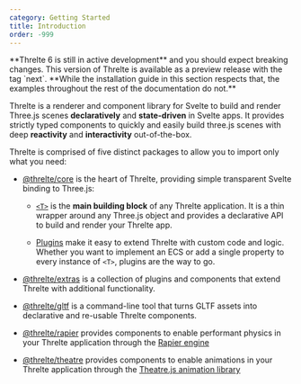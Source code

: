 ```yaml
---
category: Getting Started
title: Introduction
order: -999
---
```


<Tip type="experimental">
  **Threlte 6 is still in active development** and you should expect breaking changes. This version
  of Threlte is available as a preview release with the tag `next`. **While the installation guide
  in this section respects that, the examples throughout the rest of the documentation do not.**
</Tip>

Threlte is a renderer and component library for Svelte to build and render Three.js scenes **declaratively** and **state-driven** in Svelte apps. It provides strictly typed components to quickly and easily build three.js scenes with deep **reactivity** and **interactivity** out-of-the-box.

Threlte is comprised of five distinct packages to allow you to import only what you need:

- [@threlte/core](/docs/reference/core/getting-started) is the heart of Threlte, providing simple transparent Svelte binding to Three.js:

  - [`<T>`](/docs/reference/core/t) is the **main building block** of any Threlte application. It is a thin wrapper around any Three.js
    object and provides a declarative API to build and render your Threlte app.

  - [Plugins](/docs/learn/advanced/plugins) make it easy to extend Threlte with custom code and logic. Whether you want to implement an ECS or add a single property to every instance of `<T>`, plugins are the way to go.

- [@threlte/extras](/docs/reference/extras/getting-started) is a collection of plugins and components that extend Threlte with additional functionality.

- [@threlte/gltf](/docs/reference/gltf/getting-started) is a command-line tool that turns GLTF assets into declarative and re-usable Threlte components.

- [@threlte/rapier](/docs/reference/rapier/getting-started) provides components to enable performant physics in your Threlte application through the [Rapier engine](https://rapier.rs/)

- [@threlte/theatre](/docs/reference/theatre/getting-started) provides components to enable animations in your Threlte application through the [Theatre.js animation library](https://www.theatrejs.com/)

